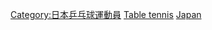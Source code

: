 [[Category:日本乒乓球運動員|Category:日本乒乓球運動員]]
[[Category:日本夏季奥运运动员|Table tennis]]
[[Category:各國奧運桌球運動員|Japan]]